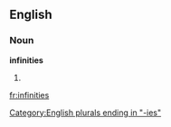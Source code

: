 ==English==

===Noun===
'''infinities'''

# {{plural of|[[infinity]]}}

[[Category:English plurals ending in "-ies"]]

[[fr:infinities]]